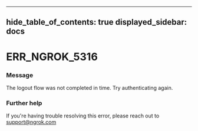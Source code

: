

---
hide_table_of_contents: true
displayed_sidebar: docs
---


# ERR_NGROK_5316

### Message
The logout flow was not completed in time. Try authenticating again.

<ErrorDetails />



### Further help
If you're having trouble resolving this error, please reach out to [support@ngrok.com](mailto:support@ngrok.com?subject=Help%20with%20ERR_NGROK_5316)

